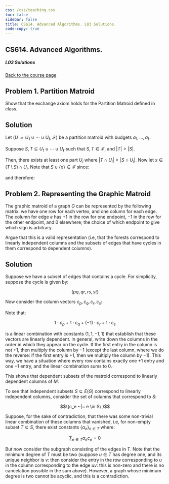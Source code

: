 ```yaml
---
css: /css/teaching.css
toc: false
sidebar: false
title: CS614. Advanced Algorithms. L03 Solutions.
code-copy: true
---
```


:::{.column-body-outset}

## CS614. Advanced Algorithms. 

##### L03 Solutions

[Back to the course page](../index.qmd)



:::{.callout-note icon="false"}

# Problem 1. Partition Matroid

Show that the exchange axiom holds for the Partition Matroid defined in class.

:::


:::{.callout-caution collapse="true" icon="false"} 

# Solution

Let $(U := U_1 \cup \cdots \cup U_\ell, \mathcal{F})$ be a partition matroid with budgets $a_1,\ldots,a_\ell$.

Suppose $S, T \subseteq U_1 \cup \cdots \cup U_\ell$  such that $S,T \in \mathcal{F}$, and $|T| > |S|$. 

Then, there exists at least one part $U_i$ where $|T \cap U_i| > |S \cap U_i|$. Now let $x \in (T \setminus S) \cap U_i$. Note that $S \cup \{x\} \in \mathcal{F}$ since:

\begin{equation*}
    |S \cap U_j| =
    \begin{cases}
      < a_j & \text{if } j = i,\\
      \leqslant a_j & \text{otherwise}.
    \end{cases}
\end{equation*}

and therefore:

\begin{equation*}
    |(S \cup \{x\}) \cap U_j| =
    \begin{cases}
      |S \cap U_i| + 1 \leqslant a_j & \text{if } j = i,\\
      \leqslant a_j & \text{otherwise}.
    \end{cases}
\end{equation*}



::: 


:::{.callout-note icon="false"}

# Problem 2. Representing the Graphic Matroid

The graphic matroid of a graph $G$ can be represented by the following matrix: we have one row for each vertex, and one column for each edge. The column for edge $e$ has $+1$ in the row for one endpoint, $-1$ in the row for the other endpoint, and $0$ elsewhere; the choice of which endpoint to give which sign is arbitrary. 

Argue that this is a valid representation (i.e, that the forests correspond to linearly independent columns and the subsets of edges that have cycles in them correspond to dependent columns).

:::



:::{.callout-caution collapse="true" icon="false"} 

# Solution

Suppose we have a subset of edges that contains a cycle. For simplicity, suppose the cycle is given by:

$$\{pq, qr, rs, st\}$$

Now consider the column vectors $c_p, c_q, c_r, c_s$:

\begin{bmatrix}
c_p & c_q & c_r & c_s\\ 
1 & 0 & 0 & -1 \\
-1 & 1 & 0 & 0 \\
0 & -1 & -1 & 0 \\
0 & 0 & 1 & 1 
\end{bmatrix}

Note that:

$$1 \cdot c_p + 1 \cdot c_q + (-1) \cdot c_r + 1 \cdot c_s$$

is a linear combination with constants $(1,1,-1,1)$ that establish that these vectors are linearly dependent. In general, write down the columns in the order in which they appear on the cycle. If the first entry in the column is not $+1$, then multiply the column by $-1$ (except the last column, where we do the reverse: if the first entry is $+1$, then we multiply the column by $-1$). This way, we have a situation where every row contains exactly one $+1$ entry and one $-1$ entry, and the linear combination sums to $0$.

This shows that dependent subsets of the matroid correspond to linearly dependent columns of $M$.

To see that independent subsets $S \subseteq E(G)$ correspond to linearly independent columns, consider the set of columns that correspond to $S$:

$$\{c_e ~|~ e \in S\    }$$

Suppose, for the sake of contradiction, that there was some non-trivial linear combination of these columns that vanished, i.e, for non-empty subset $T \subseteq S$, there exist constants $\{\alpha_e\}_{e \in T}$ where:

$$\sum_{e \in T} \alpha_e c_e = 0$$

But now consider the subgraph consisting of the edges in $T$. Note that the minimum degree of $T$ must be two (suppose $u \in T$ has degree one, and its unique neighbor is $v$: then consider the entry in the row corresponding to $u$ in the column corresponding to the edge $uv$: this is non-zero and there is no cancelation possible in the sum above). However, a graph whose minimum degree is two cannot be acyclic, and this is a contradiction. 

:::

:::